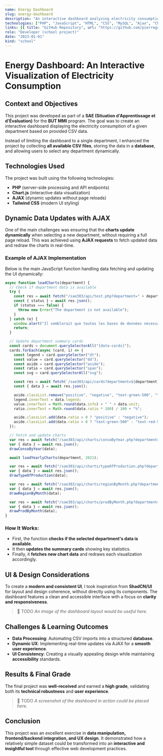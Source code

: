 ```yaml
---
name: Energy Dashboard
slug: energy-dashboard
description: "An interactive dashboard analyzing electricity consumption across French departments. Built with PHP, Chart.js, and AJAX for dynamic updates without page reloads."
technologies: ["PHP", "JavaScript", "HTML", "CSS", "MySQL", "Ajax", "Chart.js"]
links: [{ title: "GitHub Repository", url: "https://github.com/pierregueroult/energy-dashboard" }]
role: "Developer (school project)"
date: "2023-01-01"
kind: "school"
---
```



# Energy Dashboard: An Interactive Visualization of Electricity Consumption

<NoTranslation />

## Context and Objectives

This project was developed as part of a **SAE (Situation d'Apprentissage et d'Évaluation)** for the **BUT MMI** program. The goal was to create an interactive dashboard displaying the electricity consumption of a given department based on provided CSV data.

Instead of limiting the dashboard to a single department, I enhanced the project by collecting **all available CSV files**, storing the data in a **database**, and allowing users to select any department dynamically.

## Technologies Used

The project was built using the following technologies:

- **PHP** (server-side processing and API endpoints)
- **Chart.js** (interactive data visualization)
- **AJAX** (dynamic updates without page reloads)
- **Tailwind CSS** (modern UI styling)

## Dynamic Data Updates with AJAX

One of the main challenges was ensuring that the **charts update dynamically** when selecting a new department, without requiring a full page reload. This was achieved using **AJAX requests** to fetch updated data and redraw the charts in real-time.

### Example of AJAX Implementation

Below is the main JavaScript function handling data fetching and updating the UI dynamically:

```javascript
async function loadCharts(department) {
  // Check if department data is available
  try {
    const res = await fetch("/sae303/api/test.php?department=" + department);
    const { status } = await res.json();
    if (status === false) {
      throw new Error("The department is not available");
    }
  } catch (e) {
    window.alert("Il semblerait que toutes les bases de données nécessaires ne soient pas disponibles ... ");
    return;
  }

  // Update department summary cards
  const cards = document.querySelectorAll("[data-cards]");
  cards.forEach(async (card, i) => {
    const legend = card.querySelector("dt");
    const value = card.querySelector("dd");
    const aside = card.querySelector("aside");
    const ratio = card.querySelector("span");
    const svg = card.querySelectorAll("svg");

    const res = await fetch(`/sae303/api/cards?department=${department}&index=${i + 1}`);
    const { data } = await res.json();

    aside.classList.remove("positive", "negative", "text-green-500", "text-red-500");
    legend.innerText = data.legend;
    value.innerText = Math.round(data.info) + " " + data.unit;
    ratio.innerText = Math.round(data.ratio * 100) / 100 + "%";

    aside.classList.add(data.ratio > 0 ? "positive" : "negative");
    aside.classList.add(data.ratio > 0 ? "text-green-500" : "text-red-500");
  });

  // Fetch and update charts
  var res = await fetch("/sae303/api/charts/consoByYear.php?department=" + department);
  var { data } = await res.json();
  drawConsoByYear(data);

  await loadYearlyCharts(department, 2021);

  var res = await fetch("/sae303/api/charts/typeOfProduction.php?department=" + department);
  var { data } = await res.json();
  drawTypeOfProduction(data);

  var res = await fetch("/sae303/api/charts/regionByMonth.php?department=" + department);
  var { data } = await res.json();
  drawRegionByMonth(data);

  var res = await fetch("/sae303/api/charts/prodByMonth.php?department=" + department);
  var { data } = await res.json();
  drawProdByMonth(data);
}
```

### How It Works:

- First, the function **checks if the selected department's data is available**.
- It then **updates the summary cards** showing key statistics.
- Finally, it **fetches new chart data** and redraws each visualization accordingly.

## UI & Design Considerations

To create a **modern and consistent UI**, I took inspiration from **ShadCN/UI** for layout and design coherence, without directly using its components. The dashboard features a clean and accessible interface with a focus on **clarity and responsiveness**.

> 📌 TODO _An image of the dashboard layout would be useful here._

## Challenges & Learning Outcomes

- **Data Processing**: Automating CSV imports into a structured **database**.
- **Dynamic UX**: Implementing real-time updates via AJAX for a **smooth user experience**.
- **UI Consistency**: Creating a visually appealing design while maintaining **accessibility** standards.

## Results & Final Grade

The final project was **well-received** and earned a **high grade**, validating both its **technical robustness** and **user experience**.

> 📌 TODO _A screenshot of the dashboard in action could be placed here._

## Conclusion

This project was an excellent exercise in **data manipulation, frontend/backend integration, and UX design**. It demonstrated how a relatively simple dataset could be transformed into an **interactive and insightful tool** through effective web development practices.
